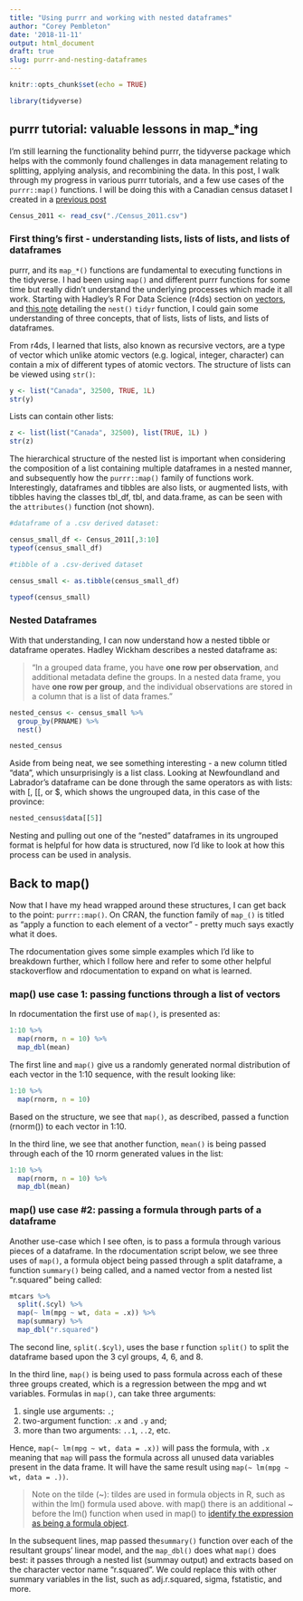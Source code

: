 ```yaml
---
title: "Using purrr and working with nested dataframes"
author: "Corey Pembleton"
date: '2018-11-11'
output: html_document
draft: true
slug: purrr-and-nesting-dataframes
---
```


```r
knitr::opts_chunk$set(echo = TRUE)

library(tidyverse)
```

## purrr tutorial: valuable lessons in map_*ing

I'm still learning the functionality behind purrr, the tidyverse package which helps with the commonly found challenges in data management relating to splitting, applying analysis, and recombining the data. In this post, I walk through my progress in various purrr tutorials, and a few use cases of the ```purrr::map()``` functions. I will be doing this with a Canadian census dataset I created in a [previous post](https://coreypembleton.netlify.com/space-stats/canadian-census-data-cleaning-pt1/)

```r
Census_2011 <- read_csv("./Census_2011.csv")

```

### First thing's first - understanding lists, lists of lists, and lists of dataframes

purrr, and its ```map_*()``` functions are fundamental to executing functions in the tidyverse. I had been using ```map()``` and different purrr functions for some time but really didn't understand the underlying processes which made it all work. Starting with Hadley's R For Data Science (r4ds) section on [vectors](https://r4ds.had.co.nz/vectors.html#introduction-13), and [this note](https://blog.rstudio.com/2016/02/02/tidyr-0-4-0/) detailing the ```nest()``` ```tidyr``` function, I could gain some understanding of three concepts, that of lists, lists of lists, and lists of dataframes.

From r4ds, I learned that lists, also known as recursive vectors, are a type of vector  which unlike atomic vectors (e.g. logical, integer, character) can contain a mix of different types of atomic vectors. The structure of lists can be  viewed using ```str()```:

```r
y <- list("Canada", 32500, TRUE, 1L)
str(y)
```

Lists can contain other lists:

```r
z <- list(list("Canada", 32500), list(TRUE, 1L) )
str(z)
```

The hierarchical structure of the nested list is important when considering the composition of a list containing multiple dataframes in a nested manner, and subsequently how the ```purrr::map()``` family of functions work. Interestingly, dataframes and tibbles are also lists, or augmented lists, with tibbles having the classes tbl_df, tbl, and data.frame, as can be seen with the ```attributes()``` function (not shown). 

```r
#dataframe of a .csv derived dataset:

census_small_df <- Census_2011[,3:10]
typeof(census_small_df)

#tibble of a .csv-derived dataset

census_small <- as.tibble(census_small_df)

typeof(census_small)

```

### Nested Dataframes  

With that understanding, I can now understand how a nested tibble or dataframe operates. Hadley Wickham describes a nested dataframe as: 

> "In a grouped data frame, you have **one row per observation**, and additional metadata define the groups. In a nested data frame, you have **one row per group**, and the individual observations are stored in a column that is a list of data frames."


```r
nested_census <- census_small %>% 
  group_by(PRNAME) %>%
  nest()

nested_census
```

Aside from being neat, we see something interesting - a new column titled "data", which unsurprisingly is a list class. Looking at Newfoundland and Labrador's dataframe can be done through the same operators as with lists: with [, [[, or $, which shows the ungrouped data, in this case of the province: 

```r
nested_census$data[[5]]
```

Nesting and pulling out one of the "nested" dataframes in its ungrouped format is helpful for how data is structured, now I'd like to look at how this process can be used in analysis. 

## Back to map()

Now that I have my head wrapped around these structures, I can get back to the point: ```purrr::map()```. On CRAN, the function family of ```map_()``` is titled as "apply a function to each element of a vector" - pretty much says exactly what it does.

The rdocumentation gives some simple examples which I'd like to breakdown further, which I follow here and refer to some other helpful stackoverflow and rdocumentation to expand on what is learned.

### map() use case 1: passing functions through a list of vectors

In rdocumentation the first use of ```map()```, is presented as:

```r
1:10 %>%
  map(rnorm, n = 10) %>%
  map_dbl(mean)
```

The first line and ```map()``` give us a randomly generated normal distribution of each vector in the 1:10 sequence, with the result looking like:

```r
1:10 %>%
  map(rnorm, n = 10)
```

Based on the structure, we see that ```map()```, as described, passed a function (rnorm()) to each vector in 1:10. 

In the third line, we see that another function, ```mean()``` is being passed through each of the 10 rnorm generated values in the list:

```r
1:10 %>%
  map(rnorm, n = 10) %>%
  map_dbl(mean)
```

### map() use case #2: passing a formula through parts of a dataframe
Another use-case which I see often, is to pass a formula through various pieces of a dataframe. In the rdocumentation script below, we see three uses of ```map()```, a formula object being passed through a split dataframe, a function ```summary()``` being called, and a named vector from a nested list "r.squared" being called:

```r
mtcars %>%
  split(.$cyl) %>%
  map(~ lm(mpg ~ wt, data = .x)) %>%
  map(summary) %>%
  map_dbl("r.squared")
```

The second line, ```split(.$cyl)```, uses the base r function ```split()``` to split the dataframe based upon the 3 cyl groups, 4, 6, and 8.  

In the third line,  ```map()``` is being used to pass formula across each of these three groups created, which is a regression between the mpg and wt variables. Formulas in ```map()```, can take three arguments:  

1.  single use arguments: ```.```; 
2.  two-argument function: ```.x``` and ```.y``` and; 
3.  more than two arguments: ```..1```, ```..2```, etc.

Hence, ```map(~ lm(mpg ~ wt, data = .x))``` will pass the formula, with ```.x``` meaning that ```map``` will pass the formula across all unused data variables present in the data frame. It will have the same result using ``` map(~ lm(mpg ~ wt, data = .))```. 

> Note on the tilde (~): tildes are used in formula objects in R, such as within the lm() formula used above. with map() there is an additional ~ before the lm() function when used in map() to [identify the expression as being a formula object](https://stackoverflow.com/questions/44834446/what-is-meaning-of-first-tilde-in-purrrmap). 


In the subsequent lines, map passed the```summary()``` function over each of the resultant groups' linear model, and the ```map_dbl()``` does what ```map()``` does best: it passes through a nested list (summay output) and extracts based on the character vector name "r.squared". We could replace this with other summary variables in the list, such as adj.r.squared, sigma, fstatistic, and more.

### 






